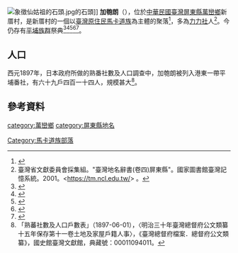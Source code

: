 [[File:象徵仙姑祖的石頭.jpg|thumb]]的石頭]]
'''加匏朗'''（{{lang-nan-tw|Ka-pû-lóng}}），位於[[中華民國|中華民國]][[臺灣|臺灣]][[屏東縣|屏東縣]][[萬巒鄉|萬巒鄉]]新厝村，是新厝村的一個以[[臺灣原住民|臺灣原住民]][[馬卡道族|馬卡道族]]為主體的聚落<ref>{{cite web |title=關於加匏朗聚落 |url=http://jiapaolang.pingpu.atipd.tw/ |website=原住民族委員會 |accessdate=2021-01-09 |archive-date=2021-01-12 |archive-url=https://web.archive.org/web/20210112072312/http://jiapaolang.pingpu.atipd.tw/ }}</ref>，多為[[力力社|力力社]]人<ref>臺灣省文獻委員會採集組。"臺灣地名辭書(卷四)屏東縣"。國家圖書館臺灣記憶系統。2001。<https://tm.ncl.edu.tw/> 。</ref>{{rp|611}}。今仍存有[[平埔族群|平埔族群]]祭典<ref>{{cite web |title=屏東縣萬巒鄉加匏朗夜祭趒戲 |url=https://www.taiwangods.com/html/cultural/3_0011.aspx?i=193 |website=中華民國內政部 |accessdate=2021-01-09 |archive-date=2021-01-11 |archive-url=https://web.archive.org/web/20210111082839/https://www.taiwangods.com/html/cultural/3_0011.aspx?i=193 }}</ref><ref>{{cite news |author1=王榮信 |title=巒鄉加匏朗平埔族祭典吸引文化界重視 橫一 |url=https://www.nsysu.edu.tw/p/404-1000-54323.php?Lang=zh-tw |accessdate=2021-01-09 |work=台灣時報 |publisher=國立中山大學 |date=2004-02-06 |archive-date=2021-01-12 |archive-url=https://web.archive.org/web/20210112033200/https://www.nsysu.edu.tw/p/404-1000-54323.php?Lang=zh-tw }}</ref><ref>{{cite news |author1=程德昌 |title=加匏朗馬卡道夜祭趒戲復振工作勢在必行 |url=https://www.peopo.org/news/302825 |accessdate=2021-01-09 |work=PeoPo公民新聞 |date=2016-03-27 |archive-date=2021-01-11 |archive-url=https://web.archive.org/web/20210111104242/https://www.peopo.org/news/302825 }}</ref><ref>{{cite news |author1=羅欣貞 |title=萬巒加匏朗夜祭元宵登場 平埔聚落鄉親同慶 |url=https://news.ltn.com.tw/news/life/breakingnews/2353937 |accessdate=2021-01-09 |work=自由時報 |date=2018-03-02 |archive-date=2021-01-11 |archive-url=https://web.archive.org/web/20210111102122/https://news.ltn.com.tw/news/life/breakingnews/2353937 }}</ref><ref>{{cite news |author1=葉裕乾 |title=加匏朗馬卡道族夜祭 千人慶祝 |url=http://cdns.com.tw/news.php?n_id=3&nc_id=144744 |accessdate=2021-01-09 |work=中華日報 |date=2017-02-11 |archive-date=2021-01-11 |archive-url=https://web.archive.org/web/20210111112356/http://cdns.com.tw/news.php?n_id=3&nc_id=144744 }}</ref>。
==人口==
西元1897年，日本政府所做的熟番社數及人口調查中，加匏朗被列入港東一帶平埔番社，有六十九戶四百一十四人，規模甚大<ref>
「熟蕃社數及人口戶數表」（1897-06-01），〈明治三十年臺灣總督府公文類纂十五年保存第十一卷土地及家屋戶籍人事〉，《臺灣總督府檔案．總督府公文類纂》，國史館臺灣文獻館，典藏號：00011094011。</ref>。
== 參考資料 ==
{{Reflist|2}}

{{台灣小作品}}
[[category:萬巒鄉|category:萬巒鄉]]
[[category:屏東縣地名|category:屏東縣地名]]
[[Category:馬卡道族部落|Category:馬卡道族部落]]